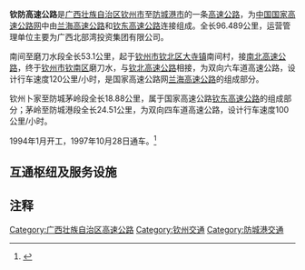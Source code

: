 {{中国高速公路信息框
| 编号 = G75
| 名称 = 兰州－海口高速公路（南间－钦州）
| 自定头部 = 
| 地圖 = 
| 路線簡稱 = 钦防
| 最近通車日期 = 1997年10月28日
| 规划总里程 = 53.1
| 起點 = [[钦州市|钦州市]][[钦北区|钦北区]][[大寺镇_(钦州市)|大寺镇]]南间村
| 終點 = [[钦州市|钦州市]][[钦南区|钦南区]]磨刀水
| 出口處數 = 4
| 服务区数 = 1
}}

{{中国高速公路信息框
| 编号 = G7511
| 名称 = 钦州－东兴高速公路 (卜家－茅岭)
| 自定头部 = 
| 地圖 = 
| 路線簡稱 = 钦防
| 最近通車日期 = 1997年10月28日
| 规划总里程 = 43.39
| 起點 = [[钦州市|钦州市]][[钦南区|钦南区]][[黃屋屯镇|黃屋屯镇]]
| 終點 = [[防城港市|防城港市]][[防城区|防城区]][[茅岭乡|茅岭乡]]
| 出口處數 = 4
| 服务区数 = 0
}}

{{中国高速公路信息框
| 省名 = 广西壮族自治区
| 编号 = '''S7512'''
| 自定头部 = [[File:Guangxi_Expwy_S7512_sign_with_name.svg|130px]]
| 名称 = 防城港支线
| 地圖 = 
| 路線簡稱 = 防城港支线
| 最近通車日期 = 1997年10月28日
| 规划总里程 = 24.51
| 起點 = [[防城港市|防城港市]][[防城区|防城区]][[茅岭乡|茅岭乡]]
| 終點 = [[防城港市|防城港市]][[港口区|港口区]][[公车镇|公车镇]]
| 出口處數 = 2
| 服务区数 = 0
}}

'''钦防高速公路'''是[[广西壮族自治区|广西壮族自治区]][[钦州市|钦州市]]至[[防城港市|防城港市]]的一条[[高速公路|高速公路]]，为[[中国国家高速公路网|中国国家高速公路网]]中由[[兰海高速公路|兰海高速公路]]和[[钦东高速公路|钦东高速公路]]连接组成。全长96.489公里，运营管理单位主要为广西北部湾投资集团有限公司。

南间至磨刀水段全长53.1公里，起于[[钦州市|钦州市]][[钦北区|钦北区]][[大寺镇|大寺镇]]南间村，接[[南北高速公路|南北高速公路]]，终于[[钦州市|钦州市]][[钦南区|钦南区]]磨刀水，与[[钦北高速公路|钦北高速公路]]相接，为双向六车道高速公路，设计行车速度120公里/小时，是国家高速公路网[[兰海高速公路|兰海高速公路]]的组成部分。

钦州卜家至防城茅岭段全长18.88公里，属于国家高速公路[[钦东高速公路|钦东高速公路]]的组成部分；茅岭至防城港段全长24.51公里，为双向四车道高速公路，设计行车速度100公里/小时。

1994年1月开工，1997年10月28日通车。<ref>{{Cite web |url=http://www.gxewa.com/News_show.asp?id=4053 |title=钦州至防城高速公路 |access-date=2013-04-05 |archive-url=https://web.archive.org/web/20160305162632/http://gxewa.com/news_show.asp?id=4053 |archive-date=2016-03-05 |dead-url=yes }}</ref>

==互通枢纽及服务设施==
{{Start expwy exit box|place=1}}
{{Expwy exit group|{{China Expwy Name|G75|路段}}|place=1}}
{{Expwy exit item|place=[[钦州市|钦州市]]<br>[[钦北区|钦北区]]|place rows=2|type=E|index=|name=南间|dist start=|highway connection={{China Expwy Name|G75|[[南北高速公路_(广西)|南北高速公路]]}}|road connection={{中国国道名|325|南北公路}}}}
{{Expwy exit item|type=E|index=|name=大寺|dist start=|road connection={{中国省道名|218|218省道}}}}
{{Expwy exit item|place=[[钦州市|钦州市]]<br>[[钦南区|钦南区]]|place rows=4|type=H|index=|name=米标|dist start=|highway connection={{China Expwy Name|S60|[[钦崇高速公路|钦崇高速公路]]|P=Guangxi}}}}
{{Expwy exit item|type=S|index=|name=黄屋屯服务区}}
{{Expwy exit item|type=H|index=|name=卜家|dist start=|highway connection={{China Expwy Name|G7511|[[钦防高速公路|钦防高速公路]]}}|comment={{China Expwy Name|G7511|起点}}}}
{{Expwy exit item|type=E|index=|name=钦州西|dist start=|highway connection={{China Expwy Name|G75|[[钦北高速公路|钦北高速公路]]}}|road connection={{中国国道名|228|金海湾西大街}}}}
{{Expwy exit group|{{China Expwy Name|G7511|路段}}|place=1}}
{{Expwy exit item|place=[[防城港市|防城港市]]<br>[[防城区|防城区]]|type=H|index=|name=茅岭|dist start=|highway connection={{China Expwy Name|G7511|[[防东高速公路|防东高速公路]]}}}}
{{Expwy exit group|{{China Expwy Name|S7512|路段|P=Guangxi}}|place=1}}
{{Expwy exit item|place=[[防城港市|防城港市]]<br>[[防城区|防城区]]|place rows=2|type=E|index=|name=防城|dist start=|road connection={{中国省道名|312|珍珠大道}}}}
{{Expwy exit item|type=MT|index=|name=防城港|dist start=|road connection=北部湾大道<br>文昌大道}}
{{End expwy exit box|place=1}}

==注释==
{{reflist}}

{{广西壮族自治区高速公路}}
[[Category:广西壮族自治区高速公路|Category:广西壮族自治区高速公路]]
[[Category:钦州交通|Category:钦州交通]]
[[Category:防城港交通|Category:防城港交通]]